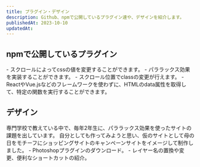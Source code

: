```yaml
---
title: プラグイン・デザイン
description: Github、npmで公開しているプラグイン達や、デザインを紹介します。
publishedAt: 2023-10-10
updatedAt: 
---
```



## npmで公開しているプラグイン
<ContentsContainer grid={2}>

<ContentsItemCard level={3} title="スクロールによってCSSやクラスを変更するプラグイン" url="https://github.com/kamem/scroll-parallax-effect">
- スクロールによってcssの値を変更することができます。
- パララックス効果を実装することができます。
- スクロール位置でclassの変更が行えます。
</ContentsItemCard>


<ContentsItemCard level={3} title="HTMLのdata属性を取得して、特定の関数を実行するためのプラグイン。 " url="https://github.com/kamem/process-data-attr-as-func">
- ReactやVue.jsなどのフレームワークを使わずに、HTMLのdata属性を取得して、特定の関数を実行することができます。
</ContentsItemCard>

</ContentsContainer>

## デザイン

<ContentsContainer grid={2}>

<ContentsItemCard level={3} title="【模写・Photoshopデータ配布】パララックス効果を使ったサイト作成「full bloom」" url="/entry/photoshop_full_bloom">
専門学校で教えている中で、毎年2年生に、パララックス効果を使ったサイトの課題を出しています。
自分としても作ってみようと思い、仮のサイトとして母の日をモチーフにショッピングサイトのキャンペーンサイトをイメージして制作しました。
</ContentsItemCard>


<ContentsItemCard level={3} title="Photoshopを便利に使う自作JSXやショートカット" url="/entry/photoshop-jsx-shortcut">
- Photoshopプラグインのダウンロード。
- レイヤー名の置換や変更、便利なショートカットの紹介。
</ContentsItemCard>

</ContentsContainer>



